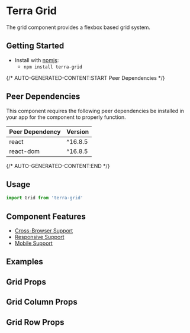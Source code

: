 


<Badge />

# Terra Grid

The grid component provides a flexbox based grid system.

## Getting Started

- Install with [npmjs](https://www.npmjs.com):
  - `npm install terra-grid`

{/* AUTO-GENERATED-CONTENT:START Peer Dependencies  */}
## Peer Dependencies

This component requires the following peer dependencies be installed in your app for the component to properly function.

| Peer Dependency | Version |
|-|-|
| react | ^16.8.5 |
| react-dom | ^16.8.5 |

{/* AUTO-GENERATED-CONTENT:END */}

## Usage

```jsx
import Grid from 'terra-grid'
```

## Component Features
* [Cross-Browser Support](https://engineering.cerner.com/terra-ui/about/terra-ui/component-standards#cross-browser-support)
* [Responsive Support](https://engineering.cerner.com/terra-ui/about/terra-ui/component-standards#responsive-support)
* [Mobile Support](https://engineering.cerner.com/terra-ui/about/terra-ui/component-standards#mobile-support)

## Examples
<GridDefault title="Default Grid" />
<GridResponsive title="Responsive Grid" />
<GridNested title="Nested Grid" />

## Grid Props
<GridPropsTable />

## Grid Column Props
<GridColumnPropsTable />

## Grid Row Props
<GridRowPropsTable />
